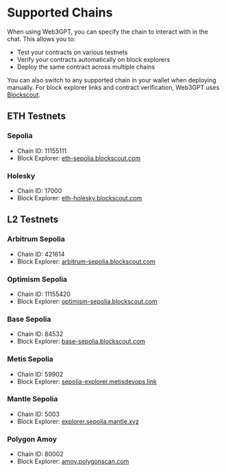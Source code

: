 # Supported Chains

When using Web3GPT, you can specify the chain to interact with in the chat. This allows you to:

- Test your contracts on various testnets
- Verify your contracts automatically on block explorers
- Deploy the same contract across multiple chains

You can also switch to any supported chain in your wallet when deploying manually. For block explorer links and contract verification, Web3GPT uses [Blockscout](https://www.blockscout.com).

## ETH Testnets

### Sepolia

- Chain ID: 11155111
- Block Explorer: [eth-sepolia.blockscout.com](https://eth-sepolia.blockscout.com)

### Holesky

- Chain ID: 17000
- Block Explorer: [eth-holesky.blockscout.com](https://eth-holesky.blockscout.com)

## L2 Testnets

### Arbitrum Sepolia

- Chain ID: 421614
- Block Explorer: [arbitrum-sepolia.blockscout.com](https://arbitrum-sepolia.blockscout.com)

### Optimism Sepolia

- Chain ID: 11155420
- Block Explorer: [optimism-sepolia.blockscout.com](https://optimism-sepolia.blockscout.com)

### Base Sepolia

- Chain ID: 84532
- Block Explorer: [base-sepolia.blockscout.com](https://base-sepolia.blockscout.com)

### Metis Sepolia

- Chain ID: 59902
- Block Explorer: [sepolia-explorer.metisdevops.link](https://sepolia-explorer.metisdevops.link)

### Mantle Sepolia

- Chain ID: 5003
- Block Explorer: [explorer.sepolia.mantle.xyz](https://explorer.sepolia.mantle.xyz)

### Polygon Amoy

- Chain ID: 80002
- Block Explorer: [amoy.polygonscan.com](https://amoy.polygonscan.com)
